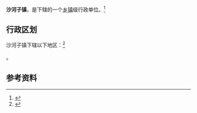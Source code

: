 {{中国乡级行政区|61/10/02/104/000}}

'''沙河子镇'''，是{{PRC admin/fullname|61/10/02/104/000|3}}下辖的一个[[乡镇|乡镇]]级行政单位。<ref>{{PRC admin/ref sgc|{{PRC admin/parent|61/10/02/104/000}}}}</ref>

== 行政区划 ==

沙河子镇下辖以下地区：<ref>{{PRC admin/ref sgc|61/10/02/104/000}}</ref>

{{PRC admin/children|61/10/02/104/000}}。

== 参考资料 ==

{{reflist}}

{{行政区划小作品}}
{{PRC admin/navcat|61/10/02/104/000}}